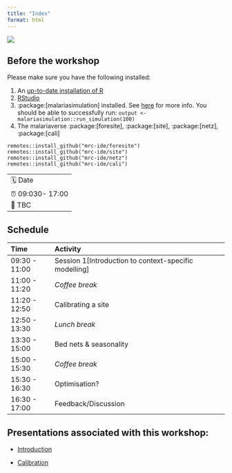 ```yaml
---
title: "Index"
format: html
---
```


![](presentations/images/Guinea-Pig.jpg)

## Before the workshop

Please make sure you have the following installed:

1.  An [up-to-date installation of R](https://www.r-project.org/)
2.  [RStudio](https://posit.co/download/rstudio-desktop/)
3.  :package:\[malariasimulation\] installed. See [here](https://github.com/mrc-ide/malariasimulation#installation) for more info. You should be able to successfully run: `output <- malariasimulation::run_simulation(100)`
4.  The malariaverse :package:\[foresite\], :package:\[site\], :package:\[netz\], :package:\[cali\]

<!-- -->

    remotes::install_github("mrc-ide/foresite")
    remotes::install_github("mrc-ide/site")
    remotes::install_github("mrc-ide/netz")
    remotes::install_github("mrc-ide/cali")

|                  |
|:-----------------|
| 🗓️ Date          |
| ⏰ 09:030- 17:00 |
| 🏨 TBC           |

## Schedule

| Time          | Activity                                                |
|:--------------|:--------------------------------------------------------|
| 09:30 - 11:00 | Session 1\[Introduction to context-specific modelling\] |
| 11:00 - 11:20 | *Coffee break*                                          |
| 11:20 - 12:50 | Calibrating a site                                      |
| 12:50 - 13:30 | *Lunch break*                                           |
| 13:30 - 15:00 | Bed nets & seasonality                                  |
| 15:00 - 15:30 | *Coffee break*                                          |
| 15:30 - 16:30 | Optimisation?                                           |
| 16:30 - 17:00 | Feedback/Discussion                                     |

## Presentations associated with this workshop:

-   [Introduction](https://mrc-ide.github.io/mvw/presentations/1_Introduction.html) 

-   [Calibration](https://mrc-ide.github.io/mvw/presentations/2_Calibration.html)
